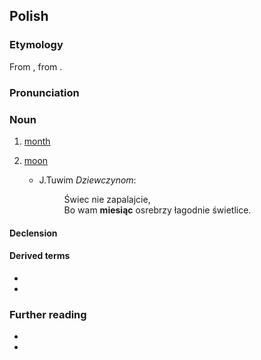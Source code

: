 ==Polish==
{{wp|lang=pl}}

===Etymology===
From {{inh|pl|sla-pro|*měsęcь}}, from {{der|pl|ine-pro|*mḗh₁n̥s}}.

===Pronunciation===
{{pl-p|a=pl-miesiąc.ogg}}

===Noun===
{{pl-noun|m-in|dim=miesiączek}}

# [[month]]
# {{lb|pl|poetic}} [[moon]]
#: {{syn|gl|księżyc}}
#* J.Tuwim ''Dziewczynom'':
#*: Świec nie zapalajcie,
#*: Bo wam '''miesiąc''' osrebrzy łagodnie świetlice.

====Declension====
{{pl-decl-noun-masc-inani|miesią|c|a|genp=miesięcy}}

====Derived terms====
* {{l|pl|miesięczny}}
* {{l|pl|miesiączka}}

===Further reading===
* {{R:pl:WSJP}}
* {{R:PWN}}

{{C|pl|Celestial bodies|Time|Months|Gregorian calendar months}}